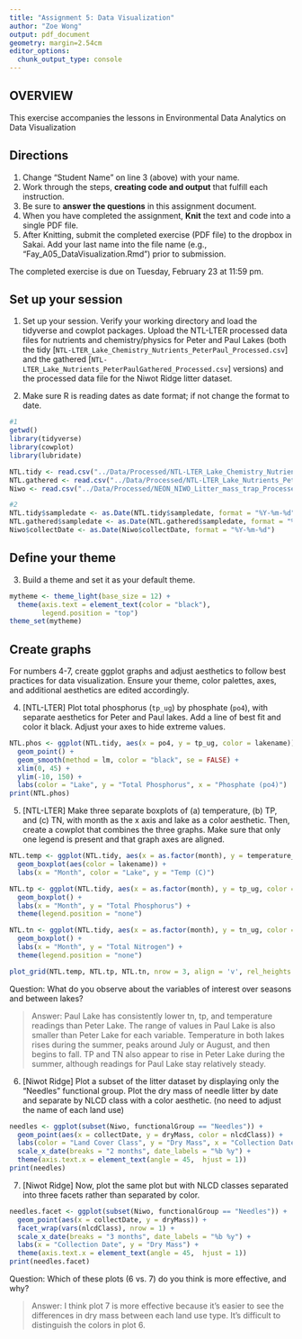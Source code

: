 ```yaml
---
title: "Assignment 5: Data Visualization"
author: "Zoe Wong"
output: pdf_document
geometry: margin=2.54cm
editor_options: 
  chunk_output_type: console
---
```


## OVERVIEW

This exercise accompanies the lessons in Environmental Data Analytics on Data Visualization 

## Directions
1. Change "Student Name" on line 3 (above) with your name.
2. Work through the steps, **creating code and output** that fulfill each instruction.
3. Be sure to **answer the questions** in this assignment document.
4. When you have completed the assignment, **Knit** the text and code into a single PDF file.
5. After Knitting, submit the completed exercise (PDF file) to the dropbox in Sakai. Add your last name into the file name (e.g., "Fay_A05_DataVisualization.Rmd") prior to submission.

The completed exercise is due on Tuesday, February 23 at 11:59 pm.



## Set up your session 
1. Set up your session. Verify your working directory and load the tidyverse 
and cowplot packages. Upload the NTL-LTER processed data files for nutrients 
and chemistry/physics for Peter and Paul Lakes (both the tidy 
[`NTL-LTER_Lake_Chemistry_Nutrients_PeterPaul_Processed.csv`] and the gathered
[`NTL-LTER_Lake_Nutrients_PeterPaulGathered_Processed.csv`] versions) and 
the processed data file for the Niwot Ridge litter dataset. 

2. Make sure R is reading dates as date format; if not change the format to date.

```r
#1 
getwd()
library(tidyverse)
library(cowplot)
library(lubridate)

NTL.tidy <- read.csv("../Data/Processed/NTL-LTER_Lake_Chemistry_Nutrients_PeterPaul_Processed.csv")
NTL.gathered <- read.csv("../Data/Processed/NTL-LTER_Lake_Nutrients_PeterPaulGathered_Processed.csv")
Niwo <- read.csv("../Data/Processed/NEON_NIWO_Litter_mass_trap_Processed.csv")

#2 
NTL.tidy$sampledate <- as.Date(NTL.tidy$sampledate, format = "%Y-%m-%d")
NTL.gathered$sampledate <- as.Date(NTL.gathered$sampledate, format = "%Y-%m-%d")
Niwo$collectDate <- as.Date(Niwo$collectDate, format = "%Y-%m-%d")

```
## Define your theme
3. Build a theme and set it as your default theme.

```r
mytheme <- theme_light(base_size = 12) +
  theme(axis.text = element_text(color = "black"),
        legend.position = "top")
theme_set(mytheme)

```

## Create graphs
For numbers 4-7, create ggplot graphs and adjust aesthetics to follow best practices for data visualization. Ensure your theme, color palettes, axes, and additional aesthetics are edited accordingly.

4. [NTL-LTER] Plot total phosphorus (`tp_ug`) by phosphate (`po4`), with separate aesthetics for Peter and Paul lakes. Add a line of best fit and color it black. Adjust your axes to hide extreme values.

```r
NTL.phos <- ggplot(NTL.tidy, aes(x = po4, y = tp_ug, color = lakename)) +
  geom_point() +
  geom_smooth(method = lm, color = "black", se = FALSE) +
  xlim(0, 45) +
  ylim(-10, 150) +
  labs(color = "Lake", y = "Total Phosphorus", x = "Phosphate (po4)")
print(NTL.phos)

```


5. [NTL-LTER] Make three separate boxplots of (a) temperature, (b) TP, and (c) TN, with month as the x axis and lake as a color aesthetic. Then, create a cowplot that combines the three graphs. Make sure that only one legend is present and that graph axes are aligned.

```r
NTL.temp <- ggplot(NTL.tidy, aes(x = as.factor(month), y = temperature_C)) +
  geom_boxplot(aes(color = lakename)) +
  labs(x = "Month", color = "Lake", y = "Temp (C)")

NTL.tp <- ggplot(NTL.tidy, aes(x = as.factor(month), y = tp_ug, color = lakename)) +
  geom_boxplot() +
  labs(x = "Month", y = "Total Phosphorus") +
  theme(legend.position = "none")

NTL.tn <- ggplot(NTL.tidy, aes(x = as.factor(month), y = tn_ug, color = lakename)) +
  geom_boxplot() +
  labs(x = "Month", y = "Total Nitrogen") +
  theme(legend.position = "none")

plot_grid(NTL.temp, NTL.tp, NTL.tn, nrow = 3, align = 'v', rel_heights = c(1.5, 1, 1))

```

Question: What do you observe about the variables of interest over seasons and between lakes? 

> Answer: Paul Lake has consistently lower tn, tp, and temperature readings than Peter Lake.  The range of values in Paul Lake is also smaller than Peter Lake for each variable.  Temperature in both lakes rises during the summer, peaks around July or August, and then begins to fall.  TP and TN also appear to rise in Peter Lake during the summer, although readings for Paul Lake stay relatively steady.

6. [Niwot Ridge] Plot a subset of the litter dataset by displaying only the "Needles" functional group. Plot the dry mass of needle litter by date and separate by NLCD class with a color aesthetic. (no need to adjust the name of each land use)

```r
needles <- ggplot(subset(Niwo, functionalGroup == "Needles")) +
  geom_point(aes(x = collectDate, y = dryMass, color = nlcdClass)) +
  labs(color = "Land Cover Class", y = "Dry Mass", x = "Collection Date") +
  scale_x_date(breaks = "2 months", date_labels = "%b %y") +
  theme(axis.text.x = element_text(angle = 45,  hjust = 1))
print(needles)
```


7. [Niwot Ridge] Now, plot the same plot but with NLCD classes separated into three facets rather than separated by color. 

```r
needles.facet <- ggplot(subset(Niwo, functionalGroup == "Needles")) +
  geom_point(aes(x = collectDate, y = dryMass)) +
  facet_wrap(vars(nlcdClass), nrow = 1) +
  scale_x_date(breaks = "3 months", date_labels = "%b %y") +
  labs(x = "Collection Date", y = "Dry Mass") +
  theme(axis.text.x = element_text(angle = 45,  hjust = 1))
print(needles.facet)
```
Question: Which of these plots (6 vs. 7) do you think is more effective, and why? 

> Answer: I think plot 7 is more effective because it's easier to see the differences in dry mass between each land use type.  It's difficult to distinguish the colors in plot 6.
